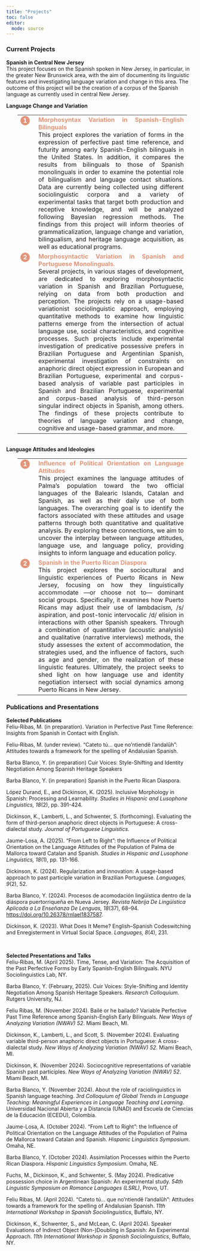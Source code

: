 ```yaml
---
title: "Projects"
toc: false
editor: 
  mode: source
---
```


::: panel-tabset

### Current Projects
**Spanish in Central New Jersey** <br> 
This project focuses on the Spanish spoken in New Jersey, in particular, in the greater New Brunswick area, with the aim of documenting its linguistic features and investigating language variation and change in this area. The outcome of this project will be the creation of a corpus of the Spanish language as currently used in central New Jersey. 

**Language Change and Variation** <br> 
<table style="width: 90%; max-width: 100%; border-collapse: collapse; margin-left: 30px;">
  <tr>
    <td style="width: 25px; text-align: center; vertical-align: top;">
      <span style="display: inline-block; background-color: #e29578; color: white; border-radius: 50%; width: 25px; height: 25px; text-align: center; line-height: 25px; font-weight: bold;">1</span>
    </td>
    <td style="padding-left: 15px; text-align: justify;">
      <span style="color: #e29578; font-weight: bold;">Morphosyntax Variation in Spanish-English Bilinguals</span> <br> 
      This project explores the variation of forms in the expression of perfective past time reference, and futurity among early Spanish-English bilinguals in the United States. In addition, it compares the results from bilinguals to those of Spanish monolinguals in order to examine the potential role of bilingualism and language contact situations. Data are currently being collected using different sociolinguistic corpora and a variety of experimental tasks that target both production and receptive knowledge, and will be analyzed following Bayesian regression methods. The findings from this project will inform theories of grammaticalization, language change and variation, bilingualism, and heritage language acquisition, as well as educational programs.
    </td>
  </tr>
  <tr>
    <td style="width: 25px; text-align: center; vertical-align: top;">
      <span style="display: inline-block; background-color: #e29578; color: white; border-radius: 50%; width: 25px; height: 25px; text-align: center; line-height: 25px; font-weight: bold;">2</span>
    </td>
    <td style="padding-left: 15px; text-align: justify;">
      <span style="color: #e29578;font-weight: bold;">Morphosyntactic Variation in Spanish and Portuguese Monolinguals.</span> <br> Several projects, in various stages of development, are dedicated to exploring morphosyntactic variation in Spanish and Brazilian Portuguese, relying on data from both production and perception. The projects rely on a usage-based variationist sociolinguistic approach, employing quantitative methods to examine how linguistic patterns emerge from the intersection of actual language use, social characteristics, and cognitive processes. Such projects include experimental investigation of predicative possessive prefers in Brazilian Portuguese and Argentinian Spanish, experimental investigation of constraints on anaphoric direct object expression in European and Brazilian Portuguese, experimental and corpus-based analysis of variable past participles in Spanish and Brazilian Portuguese, experimental and corpus-based analysis of third-person singular indirect objects in Spanish, among others. The findings of these projects contribute to theories of language variation and change, cognitive and usage-based grammar, and more.
    </td>
  </tr>
</table>

<br>
**Language Attitudes and Ideologies** <br> 
<table style="width: 90%; max-width: 100%; border-collapse: collapse; margin-left: 30px;">
  <tr>
    <td style="width: 25px; text-align: center; vertical-align: top;">
      <span style="display: inline-block; background-color: #e29578; color: white; border-radius: 50%; width: 25px; height: 25px; text-align: center; line-height: 25px; font-weight: bold;">1</span>
    </td>
    <td style="padding-left: 15px; text-align: justify;">
      <span style="color: #e29578; font-weight: bold;">Influence of Political Orientation on Language Attitudes</span> <br> This project examines the language attitudes of Palma’s population toward the two official languages of the Balearic Islands, Catalan and Spanish, as well as their daily use of both languages. The overarching goal is to identify the factors associated with these attitudes and usage patterns through both quantitative and qualitative analysis. By exploring these connections, we aim to uncover the interplay between language attitudes, language use, and language policy, providing insights to inform language and education policy.
    </td>
  </tr>
  <tr>
    <td style="width: 25px; text-align: center; vertical-align: top;">
      <span style="display: inline-block; background-color: #e29578; color: white; border-radius: 50%; width: 25px; height: 25px; text-align: center; line-height: 25px; font-weight: bold;">2</span>
    </td>
    <td style="padding-left: 15px; text-align: justify;">
      <span style="color: #e29578; font-weight: bold;">Spanish in the Puerto Rican Diaspora</span> <br> This project explores the sociocultural and linguistic experiences of Puerto Ricans in New Jersey, focusing on how they linguistically accommodate —or choose not to— dominant social groups. Specifically, it examines how Puerto Ricans may adjust their use of lambdacism, /s/ aspiration, and post-tonic intervocalic /d/ elision in interactions with other Spanish speakers. Through a combination of quantitative (acoustic analysis) and qualitative (narrative interviews) methods, the study assesses the extent of accommodation, the strategies used, and the influence of factors, such as age and gender, on the realization of these linguistic features. Ultimately, the project seeks to shed light on how language use and identity negotiation intersect with social dynamics among Puerto Ricans in New Jersey.
    </td>
  </tr>
</table>

### Publications and Presentations

**Selected Publications** <br>
Feliu-Ribas, M. (in preparation). Variation in Perfective Past Time Reference: Insights from Spanish in Contact with English.

Feliu-Ribas, M. (under review). “Cateto tú… que no’ntiendê l’andalûh”: Attitudes towards a framework for the spelling of Andalusian Spanish.

Barba Blanco, Y. (in preparation) Cuir Voices: Style-Shifting and Identity Negotiation Among Spanish Heritage Speakers

Barba Blanco, Y. (in preparation) Spanish in the Puerto Rican Diaspora.

López Durand, E., and Dickinson, K. (2025). Inclusive Morphology in Spanish: Processing and Learnability. *Studies in Hispanic and Lusophone Linguistics, 18*(2), pp. 391-424.

Dickinson, K., Lamberti, L., and Schwenter, S. (forthcoming). Evaluating the form of third-person anaphoric direct objects in Portuguese: A cross-dialectal study. *Journal of Portuguese Linguistics*.

Jaume-Losa, A. (2025). “From Left to Right”: the Influence of Political Orientation on the Language Attitudes of the Population of Palma de Mallorca toward Catalan and Spanish. *Studies in Hispanic and Lusophone Linguistics, 18*(1), pp. 131-166.

Dickinson, K. (2024). Regularization and innovation: A usage-based approach to past participle variation in Brazilian Portuguese. *Languages, 9*(2), 52.

Barba Blanco, Y. (2024). Procesos de acomodación lingüística dentro de la diáspora puertorriqueña en Nueva Jersey. *Revista Nebrija De Lingüística Aplicada a La Enseñanza De Lenguas, 18*(37), 68–94. [https://doi.org/10.26378/rnlael1837587](https://doi.org/10.26378/rnlael1837587).

Dickinson, K. (2023). What Does It Meme? English–Spanish Codeswitching and Enregisterment in Virtual Social Space. *Languages, 8*(4), 231.


<br>

**Selected Presentations and Talks** <br>
Feliu-Ribas, M. (April 2025). Time, Tense, and Variation: The Acquisition of the Past Perfective Forms by Early Spanish-English Bilinguals. NYU Sociolinguistics Lab, NY.

Barba Blanco, Y. (February, 2025). Cuir Voices: Style-Shifting and Identity Negotiation Among Spanish Heritage Speakers. *Research Colloquium*. Rutgers University, NJ.

Feliu Ribas, M. (November 2024). Bailé or he bailado? Variable Perfective Past Time Reference among Spanish-English Early Bilinguals. *New Ways of Analyzing Variation (NWAV) 52*. Miami Beach, MI.

Dickinson, K., Lamberti, L., and Scott, S. (November 2024). Evaluating variable third-person anaphoric direct objects in Portuguese: A cross-dialectal study. *New Ways of Analyzing Variation (NWAV) 52*. Miami Beach, MI.

Dickinson, K. (November 2024). Sociocognitive representations of variable Spanish past participles. *New Ways of Analyzing Variation (NWAV) 52*. Miami Beach, MI.

Barba Blanco, Y. (November 2024). About the role of raciolinguistics in Spanish language teaching. *3rd Colloquium of Global Trends in Language Teaching: Meaningful Experiences in Language Teaching and Learning*. Universidad Nacional Abierta y a Distancia (UNAD) and Escuela de Ciencias de la Educación (ECEDU), Colombia.

Jaume-Losa, A. (October 2024). “From Left to Right”: the Influence of Political Orientation on the Language Attitudes of the Population of Palma de Mallorca toward Catalan and Spanish. *Hispanic Linguistics Symposium*. Omaha, NE.

Barba Blanco, Y. (October 2024). Assimilation Processes within the Puerto Rican Diaspora. *Hispanic Linguistics Symposium*. Omaha, NE.

Fuchs, M., Dickinson, K., and Schwenter, S. (May 2024). Predicative possession choice in Argentinean Spanish: An experimental study. *54th Linguistic Symposium on Romance Languages (LSRL)*, Provo, UT.

Feliu Ribas, M. (April 2024). “Cateto tú… que no’ntiendê l’andalûh”: 
Attitudes towards a framework for the spelling of Andalusian Spanish. *11th International Workshop in Spanish Sociolinguistics*, Buffalo, NY.

Dickinson, K., Schwenter, S., and McLean, C. (April 2024). Speaker Evaluations of Indirect Object (Non-)Doubling in Spanish: An Experimental Approach. *11th International Workshop in Spanish Sociolinguistics*, Buffalo, NY.
:::
